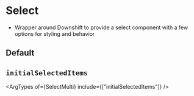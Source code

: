 

<Meta of={stories} />

# Select

- Wrapper around Downshift to provide a select component with a few options for
  styling and behavior

## Default

<Canvas name="default" of={stories.Default} />

## `initialSelectedItems`

<ArgTypes of={SelectMulti} include={["initialSelectedItems"]} />
<Canvas name="initialSelectedItems" of={stories.InitialSelectedItems} />
